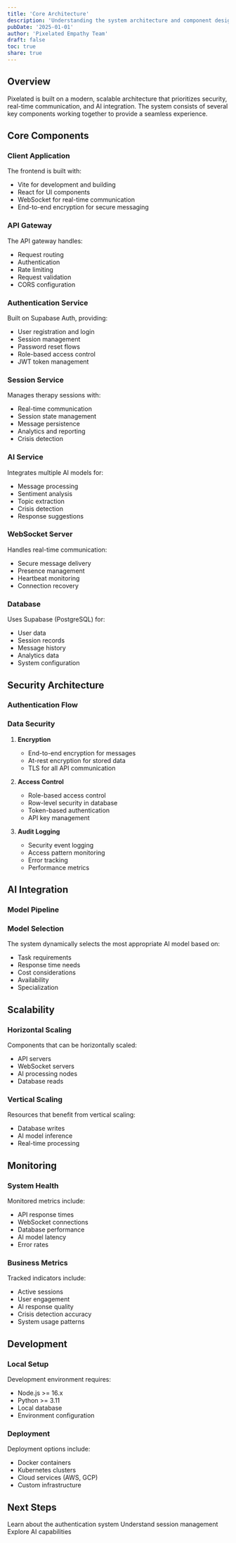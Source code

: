 ```yaml
---
title: 'Core Architecture'
description: 'Understanding the system architecture and component design'
pubDate: '2025-01-01'
author: 'Pixelated Empathy Team'
draft: false
toc: true
share: true
---
```


## Overview

Pixelated is built on a modern, scalable architecture that prioritizes security, real-time communication, and AI integration. The system consists of several key components working together to provide a seamless experience.


## Core Components

### Client Application

The frontend is built with:

- Vite for development and building
- React for UI components
- WebSocket for real-time communication
- End-to-end encryption for secure messaging

### API Gateway

The API gateway handles:

- Request routing
- Authentication
- Rate limiting
- Request validation
- CORS configuration

### Authentication Service

Built on Supabase Auth, providing:

- User registration and login
- Session management
- Password reset flows
- Role-based access control
- JWT token management

### Session Service

Manages therapy sessions with:

- Real-time communication
- Session state management
- Message persistence
- Analytics and reporting
- Crisis detection

### AI Service

Integrates multiple AI models for:

- Message processing
- Sentiment analysis
- Topic extraction
- Crisis detection
- Response suggestions

### WebSocket Server

Handles real-time communication:

- Secure message delivery
- Presence management
- Heartbeat monitoring
- Connection recovery

### Database

Uses Supabase (PostgreSQL) for:

- User data
- Session records
- Message history
- Analytics data
- System configuration

## Security Architecture

### Authentication Flow


### Data Security

1. **Encryption**

   - End-to-end encryption for messages
   - At-rest encryption for stored data
   - TLS for all API communication

2. **Access Control**

   - Role-based access control
   - Row-level security in database
   - Token-based authentication
   - API key management

3. **Audit Logging**
   - Security event logging
   - Access pattern monitoring
   - Error tracking
   - Performance metrics

## AI Integration

### Model Pipeline

### Model Selection

The system dynamically selects the most appropriate AI model based on:

- Task requirements
- Response time needs
- Cost considerations
- Availability
- Specialization

## Scalability

### Horizontal Scaling

Components that can be horizontally scaled:

- API servers
- WebSocket servers
- AI processing nodes
- Database reads

### Vertical Scaling

Resources that benefit from vertical scaling:

- Database writes
- AI model inference
- Real-time processing

## Monitoring

### System Health

Monitored metrics include:

- API response times
- WebSocket connections
- Database performance
- AI model latency
- Error rates

### Business Metrics

Tracked indicators include:

- Active sessions
- User engagement
- AI response quality
- Crisis detection accuracy
- System usage patterns

## Development

### Local Setup

Development environment requires:

- Node.js >= 16.x
- Python >= 3.11
- Local database
- Environment configuration

### Deployment

Deployment options include:

- Docker containers
- Kubernetes clusters
- Cloud services (AWS, GCP)
- Custom infrastructure

## Next Steps

<CardGroup>
  <Card title="Authentication" icon="lock" href="/core/authentication">
    Learn about the authentication system
  </Card>
  <Card title="Sessions" icon="messages" href="/core/sessions">
    Understand session management
  </Card>
  <Card title="AI Integration" icon="robot" href="/core/ai-integration">
    Explore AI capabilities
  </Card>
</CardGroup>
